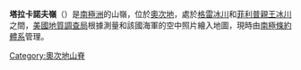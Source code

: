 {{coord|82|19|S|159|24|E|display=title}}

'''塔拉卡諾夫嶺'''（{{lang-en|Tarakanov Ridge}}）是[[南極洲|南極洲]]的山嶺，位於[[奧次地|奧次地]]，處於[[格雷冰川|格雷冰川]]和[[菲利普親王冰川|菲利普親王冰川]]之間，[[美國地質調查局|美國地質調查局]]根據測量和該國海軍的空中照片繪入地圖，現時由[[南極條約體系|南極條約體系]]管理。

{{DEFAULTSORT:Tarakanov Ridge}}
[[Category:奧次地山脊|Category:奧次地山脊]]


{{OatesLand-geo-stub}}